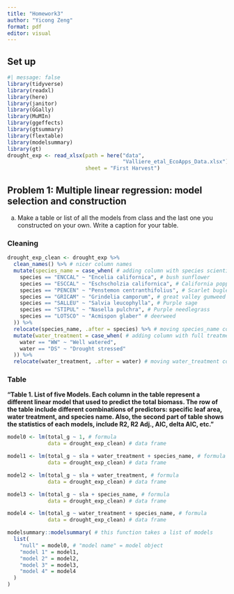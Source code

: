 ```yaml
---
title: "Homework3"
author: "Yicong Zeng"
format: pdf
editor: visual
---
```


## Set up

```r
#| message: false
library(tidyverse)
library(readxl)
library(here)
library(janitor)
library(GGally)
library(MuMIn)
library(ggeffects)
library(gtsummary)
library(flextable)
library(modelsummary)
library(gt)
drought_exp <- read_xlsx(path = here("data", 
                                     "Valliere_etal_EcoApps_Data.xlsx"),
                         sheet = "First Harvest")
```

## Problem 1: Multiple linear regression: model selection and construction

a.  Make a table or list of all the models from class and the last one you constructed on your own. Write a caption for your table.

### Cleaning

```r
drought_exp_clean <- drought_exp %>% 
  clean_names() %>% # nicer column names
  mutate(species_name = case_when( # adding column with species scientific names
    species == "ENCCAL" ~ "Encelia californica", # bush sunflower
    species == "ESCCAL" ~ "Eschscholzia californica", # California poppy
    species == "PENCEN" ~ "Penstemon centranthifolius", # Scarlet bugler
    species == "GRICAM" ~ "Grindelia camporum", # great valley gumweed
    species == "SALLEU" ~ "Salvia leucophylla", # Purple sage
    species == "STIPUL" ~ "Nasella pulchra", # Purple needlegrass
    species == "LOTSCO" ~ "Acmispon glaber" # deerweed
  )) %>% 
  relocate(species_name, .after = species) %>% # moving species_name column after species
  mutate(water_treatment = case_when( # adding column with full treatment names
    water == "WW" ~ "Well watered",
    water == "DS" ~ "Drought stressed"
  )) %>% 
  relocate(water_treatment, .after = water) # moving water_treatment column after water
```

### Table

**"Table 1. List of five Models. Each column in the table represent a different linear model that used to predict the total biomass. The row of the table include different combinations of predictors: specific leaf area, water treatment, and species name. Also, the second part of table shows the statistics of each models, include R2, R2 Adj., AIC, delta AIC, etc."**

```r
model0 <- lm(total_g ~ 1, # formula
             data = drought_exp_clean) # data frame

model1 <- lm(total_g ~ sla + water_treatment + species_name, # formula
             data = drought_exp_clean) # data frame

model2 <- lm(total_g ~ sla + water_treatment, # formula
             data = drought_exp_clean) # data frame

model3 <- lm(total_g ~ sla + species_name, # formula
             data = drought_exp_clean) # data frame

model4 <- lm(total_g ~ water_treatment + species_name, # formula
             data = drought_exp_clean) # data frame

modelsummary::modelsummary( # this function takes a list of models
  list( 
    "null" = model0, # "model name" = model object
    "model 1" = model1,
    "model 2" = model2,
    "model 3" = model3,
    "model 4" = model4
  )
)
```

